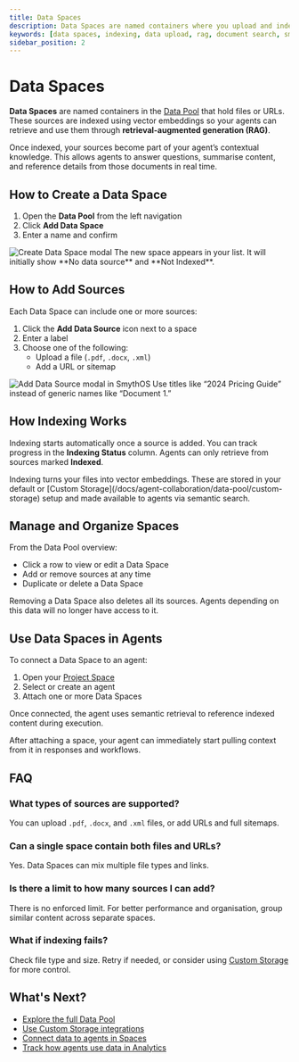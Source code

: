 ```yaml
---
title: Data Spaces
description: Data Spaces are named containers where you upload and index documents or URLs for agents to use as part of their memory.
keywords: [data spaces, indexing, data upload, rag, document search, smythos agent memory, file knowledge base]
sidebar_position: 2
---
```


# Data Spaces

**Data Spaces** are named containers in the [Data Pool](/docs/agent-collaboration/data-pool) that hold files or URLs. These sources are indexed using vector embeddings so your agents can retrieve and use them through **retrieval-augmented generation (RAG)**.

<InfoCallout title="What makes Data Spaces useful">
Once indexed, your sources become part of your agent’s contextual knowledge. This allows agents to answer questions, summarise content, and reference details from those documents in real time.
</InfoCallout>

<Spacer size="md" />

## How to Create a Data Space

1. Open the **Data Pool** from the left navigation
2. Click **Add Data Space**
3. Enter a name and confirm

<Image src="/docs/img/data_pool/data_spaces/create-data-space-popup.jpg" alt="Create Data Space modal" caption="Each Data Space represents a dedicated container of searchable documents." />

<SuccessCallout title="Space created">
The new space appears in your list. It will initially show **No data source** and **Not Indexed**.
</SuccessCallout>

<Spacer size="md" />

## How to Add Sources

Each Data Space can include one or more sources:

1. Click the **Add Data Source** icon next to a space
2. Enter a label
3. Choose one of the following:
   - Upload a file (`.pdf`, `.docx`, `.xml`)
   - Add a URL or sitemap

<Image src="/docs/img/data_pool/data_spaces/add-data-source-popup.jpg" alt="Add Data Source modal in SmythOS" caption="Files and links are transformed into searchable vector embeddings." />

<TipCallout title="Label clearly for easier reference">
Use titles like “2024 Pricing Guide” instead of generic names like “Document 1.”
</TipCallout>

<Spacer size="md" />

## How Indexing Works

Indexing starts automatically once a source is added. You can track progress in the **Indexing Status** column. Agents can only retrieve from sources marked **Indexed**.

<InfoCallout title="Behind the scenes">
Indexing turns your files into vector embeddings. These are stored in your default or [Custom Storage](/docs/agent-collaboration/data-pool/custom-storage) setup and made available to agents via semantic search.
</InfoCallout>

<Spacer size="md" />

## Manage and Organize Spaces

From the Data Pool overview:

- Click a row to view or edit a Data Space
- Add or remove sources at any time
- Duplicate or delete a Data Space

<WarningCallout title="Deleting a space is permanent">
Removing a Data Space also deletes all its sources. Agents depending on this data will no longer have access to it.
</WarningCallout>

<Spacer size="md" />

## Use Data Spaces in Agents

To connect a Data Space to an agent:

1. Open your [Project Space](/docs/agent-collaboration/spaces)
2. Select or create an agent
3. Attach one or more Data Spaces

Once connected, the agent uses semantic retrieval to reference indexed content during execution.

<SuccessCallout title="Instant RAG support">
After attaching a space, your agent can immediately start pulling context from it in responses and workflows.
</SuccessCallout>

<Spacer size="md" />

## FAQ

### What types of sources are supported?

You can upload `.pdf`, `.docx`, and `.xml` files, or add URLs and full sitemaps.

### Can a single space contain both files and URLs?

Yes. Data Spaces can mix multiple file types and links.

### Is there a limit to how many sources I can add?

There is no enforced limit. For better performance and organisation, group similar content across separate spaces.

### What if indexing fails?

Check file type and size. Retry if needed, or consider using [Custom Storage](/docs/agent-collaboration/data-pool/custom-storage) for more control.

<Spacer size="md" />

## What's Next?

- [Explore the full Data Pool](/docs/agent-collaboration/data-pool)
- [Use Custom Storage integrations](/docs/agent-collaboration/data-pool/custom-storage)
- [Connect data to agents in Spaces](/docs/agent-collaboration/spaces)
- [Track how agents use data in Analytics](/docs/agent-collaboration/user-management)
